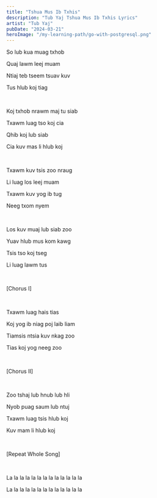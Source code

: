 ```yaml
---
title: "Tshua Mus Ib Txhis"
description: "Tub Yaj Tshua Mus Ib Txhis Lyrics"
artist: "Tub Yaj"
pubDate: "2024-03-21"
heroImage: "/my-learning-path/go-with-postgresql.png"
---
```


So lub kua muag txhob

Quaj lawm leej muam

Ntiaj teb tseem tsuav kuv

Tus hlub koj tiag

<br />

Koj txhob nrawm maj tu siab

Txawm luag tso koj cia

Qhib koj lub siab

Cia kuv mas li hlub koj

<br />

Txawm kuv tsis zoo nraug

Li luag los leej muam

Txawm kuv yog ib tug

Neeg txom nyem

<br />

Los kuv muaj lub siab zoo

Yuav hlub mus kom kawg

Tsis tso koj tseg

Li luag lawm tus

<br />

[Chorus I]

<br />

Txawm luag hais tias

Koj yog ib niag poj laib liam

Tiamsis ntsia kuv nkag zoo

Tias koj yog neeg zoo

<br />

[Chorus II]

<br />

Zoo tshaj lub hnub lub hli

Nyob puag saum lub ntuj

Txawm luag tsis hlub koj

Kuv mam li hlub koj

<br />

[Repeat Whole Song]

<br />

La la la la la la la la la la la la la

La la la la la la la la la la la la la
